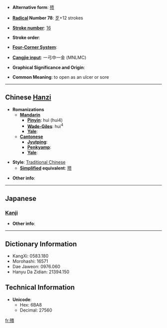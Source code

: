 * '''Alternative form''': [[㱮]]

* '''[[Wiktionary:Chinese radical index| Radical]] Number 78''': [[Wiktionary:Chinese radical index 歹|歹]]+12 strokes

* '''[[Wiktionary:Chinese total strokes index|Stroke number]]''': [[Wiktionary:Chinese total strokes index 16|16]]

* '''Stroke order''': 

* '''[[Wiktionary:Chinese four corner index|Four-Corner System]]''': 

* '''[[Wiktionary:Chinese Cangjie index|Cangjie input]]''': 一弓中一金 (MNLMC)

* '''Graphical Significance and Origin''': 

* '''Common Meaning''': to open as an ulcer or sore

----

== Chinese [[Hanzi]] ==

* '''Romanizations'''
** '''[[Mandarin]]'''
*** '''[[Pinyin]]''': huì (hui4)
*** '''[[Wade-Giles]]''': hui<sup>4</sup>
*** '''[[Yale]]''': 
** '''[[Cantonese]]'''
*** '''[[Jyutping]]''':
*** '''[[Penkyamp]]''': 
*** '''[[Yale]]''': 

* '''Style''': [[Traditional Chinese]] 
** '''[[Simplified Chinese|Simplified]] equivalent''': [[㱮]]

* '''Other info''': 

----

==Japanese==
===[[Kanji]]===
{{kanji|on readings=[[かい]] (kai), [[え]] (e), [[こつ]] (kotsu), [[ごち]] (gochi)
|kun readings=[[ただれる]] (tadareru)
}}

* '''Other info''':  

----

== Dictionary Information ==

* KangXi: 0583.180
* Morohashi: 16571
* Dae Jaweon: 0976.060
* Hanyu Da Zidian: 21394.150

== Technical Information ==

* '''Unicode''':
** Hex: 6BA8
** Decimal: 27560

[[fr:殨]]